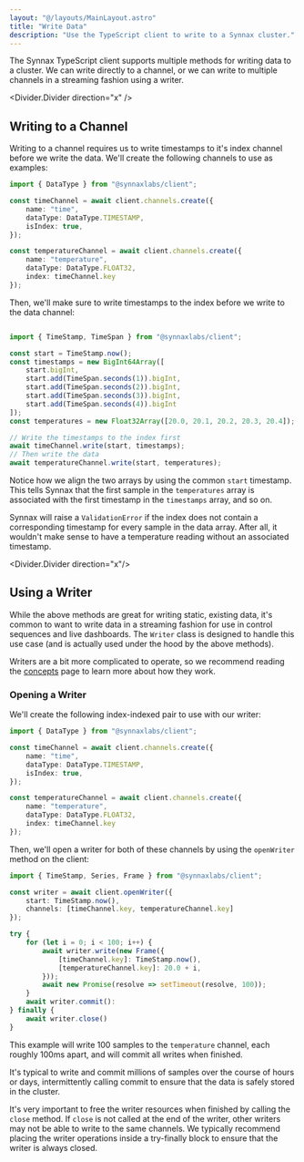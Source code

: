 ```yaml
---
layout: "@/layouts/MainLayout.astro"
title: "Write Data"
description: "Use the TypeScript client to write to a Synnax cluster."
---
```


The Synnax TypeScript client supports multiple methods for writing data to a
cluster. We can write directly to a channel, or we can write to multiple
channels in a streaming fashion using a writer.

<Divider.Divider direction="x" />

## Writing to a Channel

Writing to a channel requires us to write timestamps to it's index channel
before we write the data. We'll create the following channels to use as
examples:

```typescript
import { DataType } from "@synnaxlabs/client";

const timeChannel = await client.channels.create({
    name: "time",
    dataType: DataType.TIMESTAMP,
    isIndex: true,
});

const temperatureChannel = await client.channels.create({
    name: "temperature",
    dataType: DataType.FLOAT32,
    index: timeChannel.key
});
```

Then, we'll make sure to write timestamps to the index before we write to the data channel:

```typescript

import { TimeStamp, TimeSpan } from "@synnaxlabs/client";

const start = TimeStamp.now();
const timestamps = new BigInt64Array([
    start.bigInt,
    start.add(TimeSpan.seconds(1)).bigInt,
    start.add(TimeSpan.seconds(2)).bigInt,
    start.add(TimeSpan.seconds(3)).bigInt,
    start.add(TimeSpan.seconds(4)).bigInt
]);
const temperatures = new Float32Array([20.0, 20.1, 20.2, 20.3, 20.4]);

// Write the timestamps to the index first
await timeChannel.write(start, timestamps);
// Then write the data
await temperatureChannel.write(start, temperatures);
```

Notice how we align the two arrays by using the common `start` timestamp. This
tells Synnax that the first sample in the `temperatures` array is associated
with the first timestamp in the `timestamps` array, and so on.

Synnax will raise a `ValidationError` if the index does not contain a
corresponding timestamp for every sample in the data array. After all, it
wouldn't make sense to have a temperature reading without an associated
timestamp.

<Divider.Divider direction="x"/>

## Using a Writer

While the above methods are great for writing static, existing data, it's common
to want to write data in a streaming fashion for use in control sequences and
live dashboards. The `Writer` class is designed to handle this use case (and is
actually used under the hood by the above methods).

Writers are a bit more complicated to operate, so we recommend reading the
[concepts](../concepts/write#transactions) page to learn more about how
they work.

### Opening a Writer

We'll create the following index-indexed pair to use with our writer:

```typescript
import { DataType } from "@synnaxlabs/client";

const timeChannel = await client.channels.create({
    name: "time",
    dataType: DataType.TIMESTAMP,
    isIndex: true,
});

const temperatureChannel = await client.channels.create({
    name: "temperature",
    dataType: DataType.FLOAT32,
    index: timeChannel.key
});
```

Then, we'll open a writer for both of these channels by using the `openWriter`
method on the client:

```typescript
import { TimeStamp, Series, Frame } from "@synnaxlabs/client";

const writer = await client.openWriter({
    start: TimeStamp.now(),
    channels: [timeChannel.key, temperatureChannel.key]
});

try {
    for (let i = 0; i < 100; i++) {
        await writer.write(new Frame({
            [timeChannel.key]: TimeStamp.now(),
            [temperatureChannel.key]: 20.0 + i,
        }));
        await new Promise(resolve => setTimeout(resolve, 100));
    }
    await writer.commit():
} finally {
    await writer.close()
}
```

This example will write 100 samples to the `temperature` channel, each roughly
100ms apart, and will commit all writes when finished.

It's typical to write and commit millions of samples over the course of hours or
days, intermittently calling commit to ensure that the data is safely stored in
the cluster.

It's very important to free the writer resources when finished by calling the
`close` method. If `close` is not called at the end of the writer, other writers
may not be able to write to the same channels. We typically recommend placing
the writer operations inside a try-finally block to ensure that the writer is
always closed.
